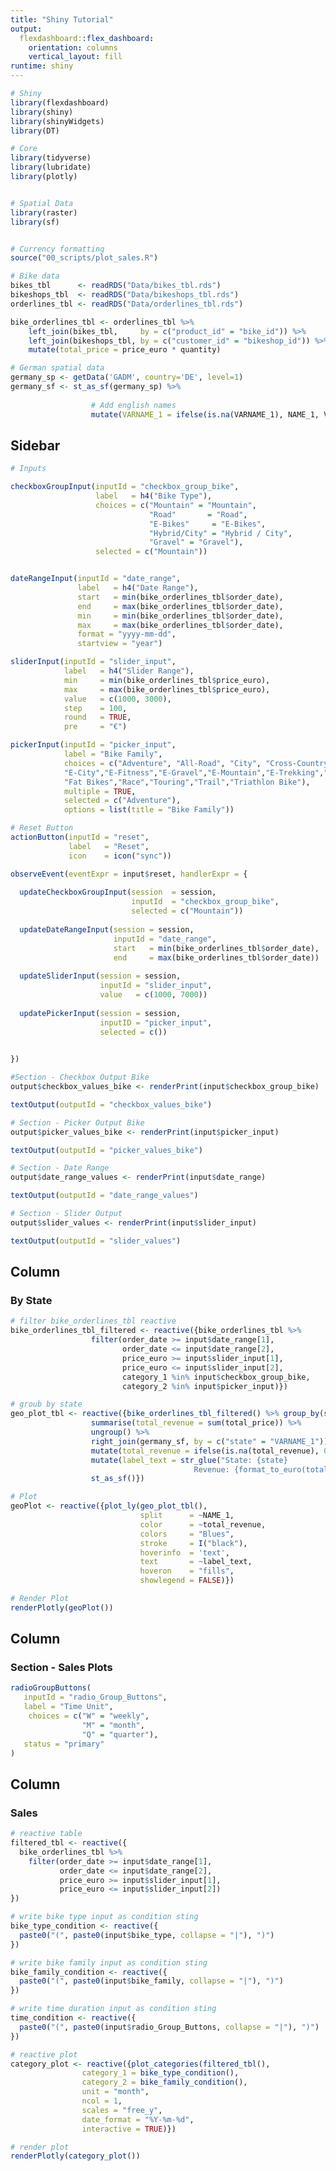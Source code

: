 ```yaml
---
title: "Shiny Tutorial"
output: 
  flexdashboard::flex_dashboard:
    orientation: columns
    vertical_layout: fill
runtime: shiny
---
```


```r

# Shiny
library(flexdashboard)
library(shiny)
library(shinyWidgets)
library(DT)

# Core
library(tidyverse)
library(lubridate)
library(plotly)


# Spatial Data
library(raster)
library(sf)


# Currency formatting
source("00_scripts/plot_sales.R")
```

```r

# Bike data
bikes_tbl      <- readRDS("Data/bikes_tbl.rds")
bikeshops_tbl  <- readRDS("Data/bikeshops_tbl.rds")
orderlines_tbl <- readRDS("Data/orderlines_tbl.rds")

bike_orderlines_tbl <- orderlines_tbl %>%
    left_join(bikes_tbl,     by = c("product_id" = "bike_id")) %>%
    left_join(bikeshops_tbl, by = c("customer_id" = "bikeshop_id")) %>%
    mutate(total_price = price_euro * quantity)

# German spatial data
germany_sp <- getData('GADM', country='DE', level=1) 
germany_sf <- st_as_sf(germany_sp) %>% 
  
                  # Add english names
                  mutate(VARNAME_1 = ifelse(is.na(VARNAME_1), NAME_1, VARNAME_1)) 


```




Sidebar {.sidebar}
------------------------

```r
# Inputs

checkboxGroupInput(inputId = "checkbox_group_bike", 
                   label   = h4("Bike Type"), 
                   choices = c("Mountain" = "Mountain",
                               "Road"       = "Road",
                               "E-Bikes"     = "E-Bikes",
                               "Hybrid/City" = "Hybrid / City",
                               "Gravel" = "Gravel"), 
                   selected = c("Mountain"))


dateRangeInput(inputId = "date_range", 
               label   = h4("Date Range"), 
               start   = min(bike_orderlines_tbl$order_date), 
               end     = max(bike_orderlines_tbl$order_date),           
               min     = min(bike_orderlines_tbl$order_date), 
               max     = max(bike_orderlines_tbl$order_date),
               format = "yyyy-mm-dd",
               startview = "year")

sliderInput(inputId = "slider_input", 
            label   = h4("Slider Range"), 
            min     = min(bike_orderlines_tbl$price_euro),
            max     = max(bike_orderlines_tbl$price_euro), 
            value   = c(1000, 3000), 
            step    = 100, 
            round   = TRUE, 
            pre     = "€")

pickerInput(inputId = "picker_input",
            label = "Bike Family", 
            choices = c("Adventure", "All-Road", "City", "Cross-Country","Cyclocross","Dirt Jump","Downhill",
            "E-City","E-Fitness","E-Gravel","E-Mountain","E-Trekking","Endurance","Enduro",
            "Fat Bikes","Race","Touring","Trail","Triathlon Bike"),
            multiple = TRUE,
            selected = c("Adventure"),
            options = list(title = "Bike Family"))
```


```r
# Reset Button
actionButton(inputId = "reset", 
             label   = "Reset", 
             icon    = icon("sync"))

observeEvent(eventExpr = input$reset, handlerExpr = {
  
  updateCheckboxGroupInput(session  = session, 
                           inputId  = "checkbox_group_bike", 
                           selected = c("Mountain"))
  
  updateDateRangeInput(session = session, 
                       inputId = "date_range", 
                       start   = min(bike_orderlines_tbl$order_date), 
                       end     = max(bike_orderlines_tbl$order_date))
  
  updateSliderInput(session = session, 
                    inputId = "slider_input", 
                    value   = c(1000, 7000))
  
  updatePickerInput(session = session,
                    inputID = "picker_input",
                    selected = c())

  
})
```


```r
#Section - Checkbox Output Bike
output$checkbox_values_bike <- renderPrint(input$checkbox_group_bike)

textOutput(outputId = "checkbox_values_bike")
```

```r
# Section - Picker Output Bike
output$picker_values_bike <- renderPrint(input$picker_input)

textOutput(outputId = "picker_values_bike")
```

```r
# Section - Date Range
output$date_range_values <- renderPrint(input$date_range)

textOutput(outputId = "date_range_values")
```

```r
# Section - Slider Output
output$slider_values <- renderPrint(input$slider_input)

textOutput(outputId = "slider_values")
```



Column {data-width=750}
---------------------------------------------------------------

### By State

```r
# filter bike_orderlines_tbl reactive
bike_orderlines_tbl_filtered <- reactive({bike_orderlines_tbl %>% 
                  filter(order_date >= input$date_range[1],
                         order_date <= input$date_range[2],
                         price_euro >= input$slider_input[1],
                         price_euro <= input$slider_input[2],
                         category_1 %in% input$checkbox_group_bike,
                         category_2 %in% input$picker_input)})
```

```r
# groub by state
geo_plot_tbl <- reactive({bike_orderlines_tbl_filtered() %>% group_by(state)%>%
                  summarise(total_revenue = sum(total_price)) %>%
                  ungroup() %>%
                  right_join(germany_sf, by = c("state" = "VARNAME_1")) %>% 
                  mutate(total_revenue = ifelse(is.na(total_revenue), 0, total_revenue)) %>% 
                  mutate(label_text = str_glue("State: {state}
                                         Revenue: {format_to_euro(total_revenue)}")) %>% 
                  st_as_sf()})
```


```r
# Plot
geoPlot <- reactive({plot_ly(geo_plot_tbl(), 
                             split      = ~NAME_1, 
                             color      = ~total_revenue,
                             colors     = "Blues",
                             stroke     = I("black"),
                             hoverinfo  = 'text', 
                             text       = ~label_text, 
                             hoveron    = "fills", 
                             showlegend = FALSE)})
```

```r
# Render Plot
renderPlotly(geoPlot())
```



Column {data-width=150}
-----------------------

### Section - Sales Plots
```r
radioGroupButtons(
   inputId = "radio_Group_Buttons",
   label = "Time Unit", 
    choices = c("W" = "weekly",
                "M" = "month",
                "Q" = "quarter"),
   status = "primary"
)

```

Column {data-width=750}
-----------------------
### Sales

```r
# reactive table
filtered_tbl <- reactive({
  bike_orderlines_tbl %>%
    filter(order_date >= input$date_range[1],
           order_date <= input$date_range[2],
           price_euro >= input$slider_input[1],
           price_euro <= input$slider_input[2])     
})

# write bike type input as condition sting
bike_type_condition <- reactive({
  paste0("(", paste0(input$bike_type, collapse = "|"), ")")
})

# write bike family input as condition sting
bike_family_condition <- reactive({
  paste0("(", paste0(input$bike_family, collapse = "|"), ")")
})

# write time duration input as condition sting
time_condition <- reactive({
  paste0("(", paste0(input$radio_Group_Buttons, collapse = "|"), ")")
})

# reactive plot
category_plot <- reactive({plot_categories(filtered_tbl(),
                category_1 = bike_type_condition(), 
                category_2 = bike_family_condition(),
                unit = "month",
                ncol = 1, 
                scales = "free_y", 
                date_format = "%Y-%m-%d",
                interactive = TRUE)})

# render plot
renderPlotly(category_plot())
```

 
